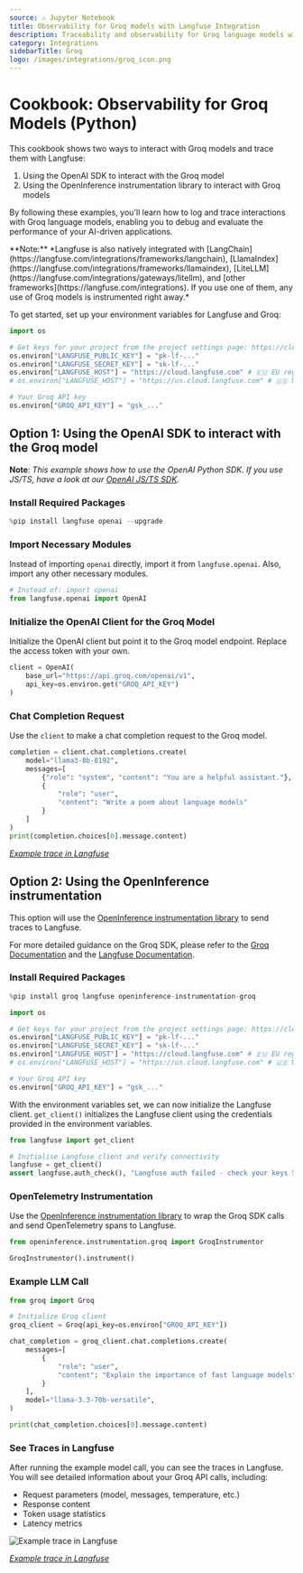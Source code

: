 ```yaml
---
source: ⚠️ Jupyter Notebook
title: Observability for Groq models with Langfuse Integration
description: Traceability and observability for Groq language models with Langfuse. This cookbook provides examples on how to use the OpenAI SDK and the Groq SDK to interact with Groq models and trace them with Langfuse.
category: Integrations
sidebarTitle: Groq
logo: /images/integrations/groq_icon.png
---
```


# Cookbook: Observability for Groq Models (Python)

This cookbook shows two ways to interact with Groq models and trace them with Langfuse:

1. Using the OpenAI SDK to interact with the Groq model
2. Using the OpenInference instrumentation library to interact with Groq models

By following these examples, you'll learn how to log and trace interactions with Groq language models, enabling you to debug and evaluate the performance of your AI-driven applications.

<Callout type="info" emoji="ℹ️">
**Note:** *Langfuse is also natively integrated with [LangChain](https://langfuse.com/integrations/frameworks/langchain), [LlamaIndex](https://langfuse.com/integrations/frameworks/llamaindex), [LiteLLM](https://langfuse.com/integrations/gateways/litellm), and [other frameworks](https://langfuse.com/integrations). If you use one of them, any use of Groq models is instrumented right away.*
</Callout>

To get started, set up your environment variables for Langfuse and Groq:


```python
import os

# Get keys for your project from the project settings page: https://cloud.langfuse.com
os.environ["LANGFUSE_PUBLIC_KEY"] = "pk-lf-..." 
os.environ["LANGFUSE_SECRET_KEY"] = "sk-lf-..." 
os.environ["LANGFUSE_HOST"] = "https://cloud.langfuse.com" # 🇪🇺 EU region
# os.environ["LANGFUSE_HOST"] = "https://us.cloud.langfuse.com" # 🇺🇸 US region

# Your Groq API key
os.environ["GROQ_API_KEY"] = "gsk_..."
```

## Option 1: Using the OpenAI SDK to interact with the Groq model

**Note**: *This example shows how to use the OpenAI Python SDK. If you use JS/TS, have a look at our [OpenAI JS/TS SDK](https://langfuse.com/integrations/model-providers/openai-js).*

### Install Required Packages


```python
%pip install langfuse openai --upgrade
```

### Import Necessary Modules

Instead of importing `openai` directly, import it from `langfuse.openai`. Also, import any other necessary modules.


```python
# Instead of: import openai
from langfuse.openai import OpenAI
```

### Initialize the OpenAI Client for the Groq Model

Initialize the OpenAI client but point it to the Groq model endpoint. Replace the access token with your own.


```python
client = OpenAI(
    base_url="https://api.groq.com/openai/v1",
    api_key=os.environ.get("GROQ_API_KEY")
)
```

### Chat Completion Request

Use the `client` to make a chat completion request to the Groq model. 



```python
completion = client.chat.completions.create(
    model="llama3-8b-8192",
    messages=[
        {"role": "system", "content": "You are a helpful assistant."},
        {
            "role": "user",
            "content": "Write a poem about language models"
        }
    ]
)
print(completion.choices[0].message.content)
```

*[Example trace in Langfuse](https://cloud.langfuse.com/project/cm0nywmaa005c3ol2msoisiho/traces/8c0fe015-2d87-46a8-87e6-e6bd439b35b5?timestamp=2025-01-10T12%3A55%3A11.990Z)*

## Option 2: Using the OpenInference instrumentation

This option will use the [OpenInference instrumentation library](https://github.com/Arize-ai/openinference/tree/main/python/instrumentation/openinference-instrumentation-groq) to send traces to Langfuse.

For more detailed guidance on the Groq SDK, please refer to the [Groq Documentation](https://console.groq.com/docs) and the [Langfuse Documentation](https://langfuse.com/docs/sdk/python/decorators#log-any-llm-call).

### Install Required Packages



```python
%pip install groq langfuse openinference-instrumentation-groq
```


```python
import os

# Get keys for your project from the project settings page: https://cloud.langfuse.com
os.environ["LANGFUSE_PUBLIC_KEY"] = "pk-lf-..." 
os.environ["LANGFUSE_SECRET_KEY"] = "sk-lf-..." 
os.environ["LANGFUSE_HOST"] = "https://cloud.langfuse.com" # 🇪🇺 EU region
# os.environ["LANGFUSE_HOST"] = "https://us.cloud.langfuse.com" # 🇺🇸 US region

# Your Groq API key
os.environ["GROQ_API_KEY"] = "gsk_..."
```

With the environment variables set, we can now initialize the Langfuse client. `get_client()` initializes the Langfuse client using the credentials provided in the environment variables.


```python
from langfuse import get_client

# Initialise Langfuse client and verify connectivity
langfuse = get_client()
assert langfuse.auth_check(), "Langfuse auth failed - check your keys ✋"
```

### OpenTelemetry Instrumentation

Use the [OpenInference instrumentation library](https://github.com/Arize-ai/openinference/tree/main/python/instrumentation/openinference-instrumentation-groq) to wrap the Groq SDK calls and send OpenTelemetry spans to Langfuse.


```python
from openinference.instrumentation.groq import GroqInstrumentor

GroqInstrumentor().instrument()
```

### Example LLM Call


```python
from groq import Groq

# Initialize Groq client
groq_client = Groq(api_key=os.environ["GROQ_API_KEY"])
```


```python
chat_completion = groq_client.chat.completions.create(
    messages=[
        {
            "role": "user",
            "content": "Explain the importance of fast language models",
        }
    ],
    model="llama-3.3-70b-versatile",
)

print(chat_completion.choices[0].message.content)
```

### See Traces in Langfuse

After running the example model call, you can see the traces in Langfuse. You will see detailed information about your Groq API calls, including:

- Request parameters (model, messages, temperature, etc.)
- Response content
- Token usage statistics
- Latency metrics

![Example trace in Langfuse](https://langfuse.com/images/cookbook/integration-groq/single-trace-example.png)

*[Example trace in Langfuse](https://cloud.langfuse.com/project/cloramnkj0002jz088vzn1ja4/traces/986dec33c084f29a2cf57fc35eec8668?timestamp=2025-08-06T07%3A41%3A00.503Z&display=details)*


<LearnMore />
